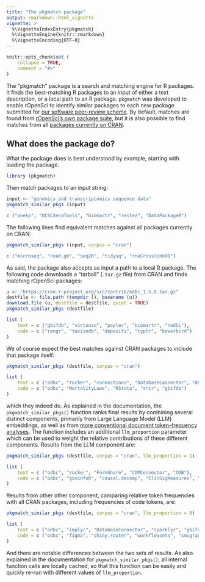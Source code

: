 ```yaml
---
title: "The pkgmatch package"
output: rmarkdown::html_vignette
vignette: >
  %\VignetteIndexEntry{pkgmatch}
  %\VignetteEngine{knitr::rmarkdown}
  %\VignetteEncoding{UTF-8}
---
```


```r
knitr::opts_chunk$set (
    collapse = TRUE,
    comment = "#>"
)
```

The "pkgmatch" package is a search and matching engine for R packages. It finds
the best-matching R packages to an input of either a text description, or a
local path to an R package. `pkgmatch` was developed to enable rOpenSci to
identify similar packages to each new package submitted for [our software
peer-review scheme](https://ropensci.org/software-review/). By default, matches
are found from [rOpenSci's own package suite](https://ropensci.org/packages/),
but it is also possible to find matches from all [packages currently on
CRAN](https://cran.r-project.org).

## What does the package do?

What the package does is best understood by example, starting with loading the package.

```r
library (pkgmatch)
```

Then match packages to an input string:

```r
input <- "genomics and transcriptomics sequence data"
pkgmatch_similar_pkgs (input)
```

```r
c ("onekp", "UCSCXenaTools", "biomartr", "restez", "DataPackageR")
```

The following lines find equivalent matches against all packages currently on
CRAN:

```r
pkgmatch_similar_pkgs (input, corpus = "cran")
```

```r
c ("microseq", "read.gb", "seq2R", "tidysq", "rnaCrosslinkOO")
```

As said, the package also accepts as input a path to a local R package. The
following code downloads a "tarball" (`.tar.gz` file) from CRAN and finds
matching rOpenSci packages:

```r
u <- "https://cran.r-project.org/src/contrib/odbc_1.5.0.tar.gz"
destfile <- file.path (tempdir (), basename (u))
download.file (u, destfile = destfile, quiet = TRUE)
pkgmatch_similar_pkgs (destfile)
```

```r
list (
    text = c ("gbifdb", "virtuoso", "popler", "biomartr", "nodbi"),
    code = c ("rangr", "taxizedb", "deposits", "cyphr", "bowerbird")
)
```

We of course expect the best matches against CRAN packages to include that
package itself:

```r
pkgmatch_similar_pkgs (destfile, corpus = "cran")
```

```r
list (
    text = c ("odbc", "rocker", "connections", "DatabaseConnector", "DBI"),
    code = c ("odbc", "MortalityLaws", "RStata", "srcr", "gbifdb")
)
```

which they indeed do. As explained in the documentation, the
`pkgmatch_similar_pkgs()` function ranks final results by combining several
distinct components, primarily from Large Language Model (LLM) embeddings, as
well as from [more conventional document token-frequency
analyses](https://en.wikipedia.org/wiki/Okapi_BM25). The function includes an
additional `llm_proportion` parameter which can be used to weight the relative
contributions of these different components. Results from the LLM component are:

```r
pkgmatch_similar_pkgs (destfile, corpus = "cran", llm_proportion = 1)
```
```r
list (
    text = c ("odbc", "rocker", "FormShare", "CDMConnector", "ODB"),
    code = c ("odbc", "govinfoR", "causal.decomp", "ClinSigMeasures", "Paris2024Colours")
)
```

Results from other other component, comparing relative token frequencies with
all CRAN packages, including frequencies of code tokens, are:

```r
pkgmatch_similar_pkgs (destfile, corpus = "cran", llm_proportion = 0)
```
```r
list (
    text = c ("odbc", "implyr", "DatabaseConnector", "sparklyr", "gbifdb"),
    code = c ("odbc", "figma", "shiny.router", "workflowsets", "smvgraph")
)
```

And there are notable differences between the two sets of results. As also
explained in the documentation for `pkgmatch_similar_pkgs()`, all internal
function calls are locally cached, so that this function can be easily and
quickly re-run with different values of `llm_proportion`.
